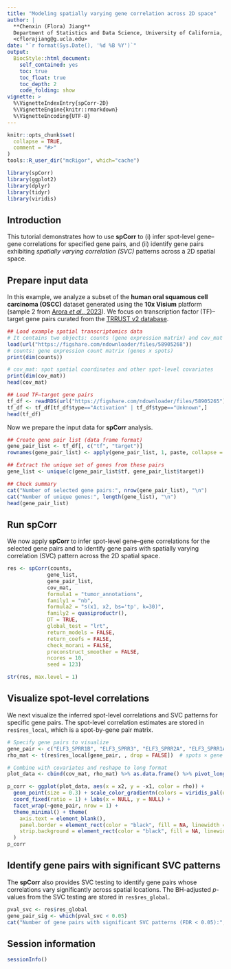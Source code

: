 ```yaml
---
title: "Modeling spatially varying gene correlation across 2D space"
author: |
  **Chenxin (Flora) Jiang**  
  Department of Statistics and Data Science, University of California, Los Angeles  
  <cflorajiang@g.ucla.edu>
date: "`r format(Sys.Date(), '%d %B %Y')`"
output: 
  BiocStyle::html_document:
    self_contained: yes
    toc: true
    toc_float: true
    toc_depth: 2
    code_folding: show
vignette: >
  %\VignetteIndexEntry{spCorr-2D}
  %\VignetteEngine{knitr::rmarkdown}
  %\VignetteEncoding{UTF-8}
---
```


```r
knitr::opts_chunk$set(
  collapse = TRUE,
  comment = "#>"
)
tools::R_user_dir("mcRigor", which="cache")
```

```r
library(spCorr)
library(ggplot2)
library(dplyr)
library(tidyr)
library(viridis)
```

## Introduction

This tutorial demonstrates how to use **spCorr** to
(i) infer spot-level gene–gene correlations for specified gene pairs, and
(ii) identify gene pairs exhibiting *spatially varying correlation (SVC)* patterns across a 2D spatial space.

## Prepare input data

In this example, we analyze a subset of the **human oral squamous cell carcinoma (OSCC)** dataset generated using the **10x Visium** platform (sample 2 from [Arora *et al.*, 2023](https://www.nature.com/articles/s41467-023-40271-4)). We focus on transcription factor (TF)–target gene pairs curated from the [TRRUST v2 database](https://www.grnpedia.org/trrust/).

```r
## Load example spatial transcriptomics data
# It contains two objects: counts (gene expression matrix) and cov_mat (spot-level covariates)
load(url("https://figshare.com/ndownloader/files/58905268"))
# counts: gene expression count matrix (genes x spots)
print(dim(counts))

# cov_mat: spot spatial coordinates and other spot-level covariates
print(dim(cov_mat))
head(cov_mat)

## Load TF–target gene pairs
tf_df <- readRDS(url("https://figshare.com/ndownloader/files/58905265"))
tf_df <- tf_df[tf_df$type=="Activation" | tf_df$type=="Unknown",]
head(tf_df)
```

Now we prepare the input data for **spCorr** analysis.

```r
## Create gene pair list (data frame format)
gene_pair_list <- tf_df[, c("tf", "target")]
rownames(gene_pair_list) <- apply(gene_pair_list, 1, paste, collapse = "_")

## Extract the unique set of genes from these pairs
gene_list <- unique(c(gene_pair_list$tf, gene_pair_list$target))

## Check summary
cat("Number of selected gene pairs:", nrow(gene_pair_list), "\n")
cat("Number of unique genes:", length(gene_list), "\n")
head(gene_pair_list)
```

## Run spCorr

We now apply **spCorr** to infer spot-level gene–gene correlations for the selected gene pairs and to identify gene pairs with spatially varying correlation (SVC) pattern across the 2D spatial space.

```r
res <- spCorr(counts,
             gene_list,
             gene_pair_list,
             cov_mat,
             formula1 = "tumor_annotations",
             family1 = "nb",
             formula2 = "s(x1, x2, bs='tp', k=30)",
             family2 = quasiproductr(),
             DT = TRUE,
             global_test = "lrt",
             return_models = FALSE,
             return_coefs = FALSE,
             check_morani = FALSE,
             preconstruct_smoother = FALSE,
             ncores = 10,
             seed = 123)
```


```r
str(res, max.level = 1)
```

## Visualize spot-level correlations

We next visualize the inferred spot-level correlations and SVC patterns for specific gene pairs. The spot-level correlation estimates are stored in `res$res_local`, which is a spot-by-gene pair matrix.

```r
# Specify gene pairs to visualize
gene_pair <- c("ELF3_SPRR1B", "ELF3_SPRR3", "ELF3_SPRR2A", "ELF3_SPRR1A", "ELF3_CLDN7")
rho_mat <- t(res$res_local[gene_pair, , drop = FALSE])  # spots × gene pairs

# Combine with covariates and reshape to long format
plot_data <- cbind(cov_mat, rho_mat) %>% as.data.frame() %>% pivot_longer(cols = all_of(gene_pair), names_to = "gene_pair", values_to = "rho")

p_corr <- ggplot(plot_data, aes(x = x2, y = -x1, color = rho)) +
  geom_point(size = 0.3) + scale_color_gradientn(colors = viridis_pal(option = "magma")(10), name = "correlation") +
  coord_fixed(ratio = 1) + labs(x = NULL, y = NULL) +
  facet_wrap(~gene_pair, nrow = 1) +
  theme_minimal() + theme(
    axis.text = element_blank(),
    panel.border = element_rect(color = "black", fill = NA, linewidth = 0.2),
    strip.background = element_rect(color = "black", fill = NA, linewidth = 0.2)
  )
p_corr
```

## Identify gene pairs with significant SVC patterns

The **spCorr** also provides SVC testing to identify gene pairs whose correlations vary significantly across spatial locations. The BH-adjusted *p*-values from the SVC testing are stored in `res$res_global`.

```r
pval_svc <- res$res_global
gene_pair_sig <- which(pval_svc < 0.05)
cat("Number of gene pairs with significant SVC patterns (FDR < 0.05):", length(gene_pair_sig), "\n")
```

## Session information

```r
sessionInfo()
```
